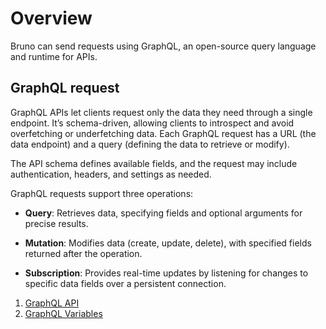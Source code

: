# Overview

Bruno can send requests using GraphQL, an open-source query language and runtime for APIs.

## GraphQL request

GraphQL APIs let clients request only the data they need through a single endpoint. It’s schema-driven, allowing clients to introspect and avoid overfetching or underfetching data. Each GraphQL request has a URL (the data endpoint) and a query (defining the data to retrieve or modify).

The API schema defines available fields, and the request may include authentication, headers, and settings as needed.

GraphQL requests support three operations:

- **Query**: Retrieves data, specifying fields and optional arguments for precise results.

- **Mutation**: Modifies data (create, update, delete), with specified fields returned after the operation.

- **Subscription**: Provides real-time updates by listening for changes to specific data fields over a persistent connection.

1. [GraphQL API](./graphql-api.mdx)
2. [GraphQL Variables](./graphql-variables.mdx)
